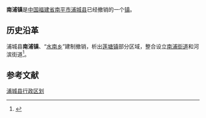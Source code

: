 {{中国乡级行政区
| 行政区全称 = 南浦镇
| 景观照片文件名 =
| 景观照片描述 =
| 汉语拼音 =
| 通用拼音 =
| 注音符號 =
| 其它标音类型1 =
| 其它标音1 =
| 其它标音类型2 =
| 其它标音2 =
| 其它语言类型1 =
| 其它语言地名1 =
| 其它语言类型2 =
| 其它语言地名2 =
| 上级行政区 = [[福建省|福建省]][[南平市|南平市]][[浦城县|浦城县]]
| 行政区类别 = [[镇|镇]]
| 行政区划代码 =
| 地理坐标 =
| 总面积 =
| 户籍人口 =
| 户籍人口年份 =
| 常住人口 =
| 常住人口年份 =
| 人口密度 =
| 行政区划 =
| 官方网站 =
| 政府驻地 =
| 邮政编码 =
| 毗邻行政区 =
| 位置图文件名 =
| 位置图描述 =
}}
'''南浦镇'''是[[中华人民共和国|中国]][[福建省|福建省]][[南平市|南平市]][[浦城县|浦城县]]已经撤销的一个[[镇|镇]]。

== 历史沿革 ==
浦城县'''南浦镇'''、“[[水南乡|水南乡]]”建制撤销，析出[[莲塘镇|莲塘镇]]部分区域，整合设立[[南浦街道|南浦街道]]和河滨街道<ref>{{cite web|title=福建省人民政府关于撤销浦城县南浦镇和“水南乡”建制及析出莲塘镇部分区域整合设立南浦、河滨街道办事处的批复|url=http://www.fujian.gov.cn/zfxxgkl/xxgkml/jgzz/mzcjbzzc/200806/t20080619_75907.htm|accessdate=2011-11-23|date=2005-10-15|year=2005|deadurl=yes|archiveurl=https://archive.is/20120804195521/http://www.fujian.gov.cn/zfxxgkl/xxgkml/jgzz/mzcjbzzc/200806/t20080619_75907.htm|archivedate=2012-08-04}}</ref>。

== 参考文献 ==
<references/>

{{浦城县行政区划}}
{{福建小作品}}
[[Category:浦城县行政区划|浦城县行政区划]]